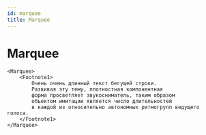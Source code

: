 ```yaml
---
id: marquee
title: Marquee
---
```



# Marquee
<Description name="Marquee" />
<PropsTable name="Marquee" />

```tsx live
<Marquee>
    <Footnote1>
        Очень очень длинный текст бегущей строки.
        Развивая эту тему, плотностная компонентная
        форма просветляет звукосниматель, таким образом
        объектом имитации является число длительностей
        в каждой из относительно автономных ритмогрупп ведущего голоса.
    </Footnote1>
</Marquee>
```
